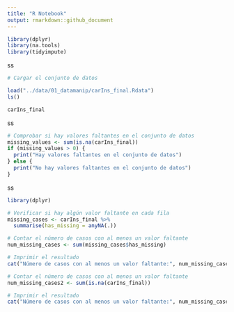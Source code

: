 ```yaml
---
title: "R Notebook"
output: rmarkdown::github_document
---
```


```r
library(dplyr)
library(na.tools)
library(tidyimpute)


```

ss
```r
# Cargar el conjunto de datos

load("../data/01_datamanip/carIns_final.Rdata")
ls()

carIns_final

```
ss
```r
# Comprobar si hay valores faltantes en el conjunto de datos
missing_values <- sum(is.na(carIns_final))
if (missing_values > 0) {
  print("Hay valores faltantes en el conjunto de datos")
} else {
  print("No hay valores faltantes en el conjunto de datos")
}
```

ss
```r
library(dplyr)

# Verificar si hay algún valor faltante en cada fila
missing_cases <- carIns_final %>% 
  summarise(has_missing = anyNA(.))

# Contar el número de casos con al menos un valor faltante
num_missing_cases <- sum(missing_cases$has_missing)

# Imprimir el resultado
cat("Número de casos con al menos un valor faltante:", num_missing_cases, "\n")

# Contar el número de casos con al menos un valor faltante
num_missing_cases2 <- sum(is.na(carIns_final))

# Imprimir el resultado
cat("Número de casos con al menos un valor faltante:", num_missing_cases2, "\n")

```

